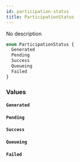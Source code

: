 ```yaml
---
id: participation-status
title: ParticipationStatus
---
```



No description

```graphql
enum ParticipationStatus {
  Generated
  Pending
  Success
  Queueing
  Failed
}
```


### Values

#### `Generated` 




#### `Pending` 




#### `Success` 




#### `Queueing` 




#### `Failed` 






